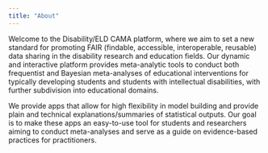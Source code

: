 ```yaml
---
title: "About"
---
```


Welcome to the Disability/ELD CAMA platform, where we aim to set a new standard for promoting FAIR (findable, accessible, interoperable, reusable) data sharing in the disability research and education fields. Our dynamic and interactive platform provides meta-analytic tools to conduct both frequentist and Bayesian meta-analyses of educational interventions for typically developing students and students with intellectual disabilities, with further subdivision into educational domains.

We provide apps that allow for high flexibility in model building and provide plain and technical explanations/summaries of statistical outputs. Our goal is to make these apps an easy-to-use tool for students and researchers aiming to conduct meta-analyses and serve as a guide on evidence-based practices for practitioners.
